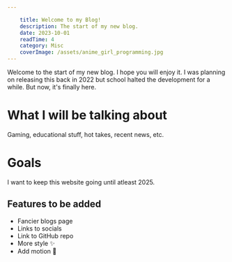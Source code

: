 ```yaml
---

    title: Welcome to my Blog!
    description: The start of my new blog.
    date: 2023-10-01
    readTime: 4
    category: Misc
    coverImage: /assets/anime_girl_programming.jpg
---
```


Welcome to the start of my new blog. I hope you will enjoy it. I was planning on releasing this back in 2022 but school halted the development for a while.
But now, it's finally here.

# What I will be talking about

Gaming, educational stuff, hot takes, recent news, etc.

# Goals

I want to keep this website going until atleast 2025.

## Features to be added

- Fancier blogs page
- Links to socials
- Link to GitHub repo
- More style ✨
- Add motion 🚤
